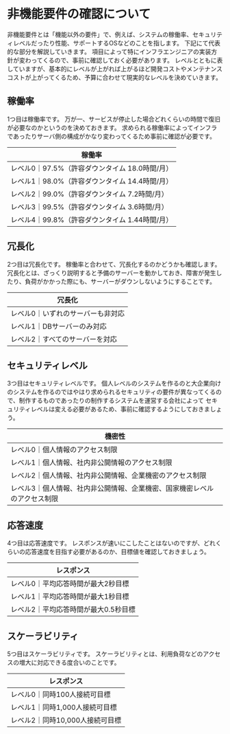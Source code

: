 # 非機能要件の確認について
非機能要件とは「機能以外の要件」で、例えば、システムの稼働率、セキュリティレベルだったり性能、サポートするOSなどのことを指します。
下記にて代表的な部分を解説していきます。
項目によって特にインフラエンジニアの実装方針が変わってくるので、事前に確認しておく必要があります。
レベルとともに表していますが、基本的にレベルが上がれば上がるほど開発コストやメンテナンスコストが上がってくるため、予算に合わせて現実的なレベルを決めていきます。


## 稼働率
1つ目は稼働率です。
万が一、サービスが停止した場合どれくらいの時間で復旧が必要なのかというのを決めておきます。
求められる稼働率によってインフラであったりサーバ側の構成がかなり変わってくるため事前に確認が必要です。

<table>
  <thead>
    <tr>
      <th rowspan="2">稼働率</th>
    </tr>
  </thead>
  <tbody>
    <tr>
      <td>レベル0｜97.5%（許容ダウンタイム 18.0時間/月）</td>
    </tr>
    <tr>
      <td>レベル1｜98.0%（許容ダウンタイム 14.4時間/月）</td>
    </tr>
    <tr>
      <td>レベル2｜99.0%（許容ダウンタイム 7.2時間/月）</td>
    </tr>
    <tr>
      <td>レベル3｜99.5%（許容ダウンタイム 3.6時間/月）</td>
    </tr>
    <tr>
      <td>レベル4｜99.8%（許容ダウンタイム 1.44時間/月）</td>
    </tr>
  </tbody>
</table>

## 冗長化
2つ目は冗長化です。
稼働率と合わせて、冗長化するのかどうかも確認します。
冗長化とは、ざっくり説明すると予備のサーバーを動かしておき、障害が発生したり、負荷がかかった際にも、サーバーがダウンしないようにすることです。

<table>
  <thead>
    <tr>
      <th rowspan="2">冗長化</th>
    </tr>
  </thead>
  <tbody>
    <tr>
      <td>レベル0｜いずれのサーバーも非対応</td>
    </tr>
    <tr>
      <td>レベル1｜DBサーバーのみ対応</td>
    </tr>
    <tr>
      <td>レベル2｜すべてのサーバーを対応</td>
    </tr>
  </tbody>
</table>

## セキュリティレベル
3つ目はセキュリティレベルです。
個人レベルのシステムを作るのと大企業向けのシステムを作るのではやはり求められるセキュリティの要件が異なってくるので、制作するものであったりの制作するシステムを運営する会社によって
セキュリティレベルは変える必要があるため、事前に確認するようにしておきましょう。

<table>
  <thead>
    <tr>
      <th rowspan="2">機密性</th>
    </tr>
  </thead>
  <tbody>
    <tr>
      <td>レベル0｜個人情報のアクセス制限</td>
    </tr>
    <tr>
      <td>レベル1｜個人情報、社内非公開情報のアクセス制限</td>
    </tr>
    <tr>
      <td>レベル2｜個人情報、社内非公開情報、企業機密のアクセス制限</td>
    </tr>
    <tr>
      <td>レベル3｜個人情報、社内非公開情報、企業機密、国家機密レベルのアクセス制限</td>
    </tr>
  </tbody>
</table>

## 応答速度
4つ目は応答速度です。
レスポンスが速いにこしたことはないのですが、どれくらいの応答速度を目指す必要があるのか、目標値を確認しておきましょう。

<table>
  <thead>
    <tr>
      <th rowspan="2">レスポンス</th>
    </tr>
  </thead>
  <tbody>
    <tr>
      <td>レベル0｜平均応答時間が最大2秒目標</td>
    </tr>
    <tr>
      <td>レベル1｜平均応答時間が最大1秒目標</td>
    </tr>
    <tr>
      <td>レベル2｜平均応答時間が最大0.5秒目標</td>
    </tr>
  </tbody>
</table>

## スケーラビリティ
5つ目はスケーラビリティです。
スケーラビリティとは、利用負荷などのアクセスの増大に対応できる度合いのことです。

<table>
  <thead>
    <tr>
      <th rowspan="2">レスポンス</th>
    </tr>
  </thead>
  <tbody>
    <tr>
      <td>レベル0｜同時100人接続可目標</td>
    </tr>
    <tr>
      <td>レベル1｜同時1,000人接続可目標</td>
    </tr>
    <tr>
      <td>レベル2｜同時10,000人接続可目標</td>
    </tr>
  </tbody>
</table>

